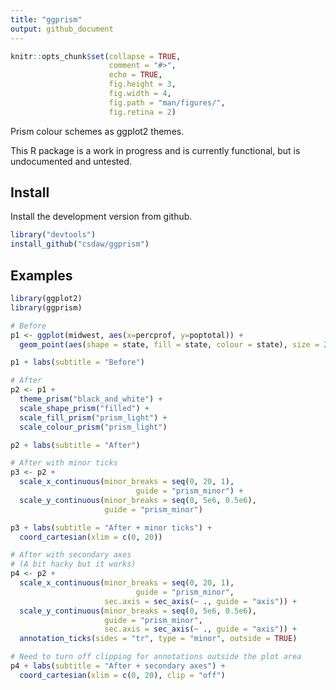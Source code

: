 ```yaml
---
title: "ggprism"
output: github_document
---
```


<!-- README.md is generated from README.Rmd. Please edit that file -->

```r
knitr::opts_chunk$set(collapse = TRUE,
                      comment = "#>", 
                      echo = TRUE, 
                      fig.height = 3,
                      fig.width = 4,
                      fig.path = "man/figures/",
                      fig.retina = 2)
```

Prism colour schemes as ggplot2 themes.

This R package is a work in progress and is currently functional, but is
undocumented and untested. 

## Install

Install the development version from github.

```r
library("devtools")
install_github("csdaw/ggprism")
```

## Examples

```r
library(ggplot2)
library(ggprism)

# Before
p1 <- ggplot(midwest, aes(x=percprof, y=poptotal)) +
  geom_point(aes(shape = state, fill = state, colour = state), size = 2)

p1 + labs(subtitle = "Before")
```

```r
# After
p2 <- p1 + 
  theme_prism("black_and_white") + 
  scale_shape_prism("filled") + 
  scale_fill_prism("prism_light") + 
  scale_colour_prism("prism_light")

p2 + labs(subtitle = "After")
```

```r
# After with minor ticks
p3 <- p2 + 
  scale_x_continuous(minor_breaks = seq(0, 20, 1), 
                            guide = "prism_minor") + 
  scale_y_continuous(minor_breaks = seq(0, 5e6, 0.5e6), 
                     guide = "prism_minor")

p3 + labs(subtitle = "After + minor ticks") + 
  coord_cartesian(xlim = c(0, 20))
```

```r
# After with secondary axes
# (A bit hacky but it works)
p4 <- p2 + 
  scale_x_continuous(minor_breaks = seq(0, 20, 1), 
                            guide = "prism_minor", 
                     sec.axis = sec_axis(~ ., guide = "axis")) + 
  scale_y_continuous(minor_breaks = seq(0, 5e6, 0.5e6), 
                     guide = "prism_minor", 
                     sec.axis = sec_axis(~ ., guide = "axis")) + 
  annotation_ticks(sides = "tr", type = "minor", outside = TRUE)

# Need to turn off clipping for annotations outside the plot area
p4 + labs(subtitle = "After + secondary axes") + 
  coord_cartesian(xlim = c(0, 20), clip = "off")
```

